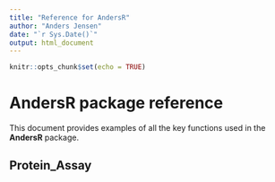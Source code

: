 ```yaml
---
title: "Reference for AndersR"
author: "Anders Jensen"
date: "`r Sys.Date()`"
output: html_document
---
```


```r
knitr::opts_chunk$set(echo = TRUE)
```

# AndersR package reference

This document provides examples of all the key functions used in the **AndersR** package. 

## Protein_Assay

```r

```
